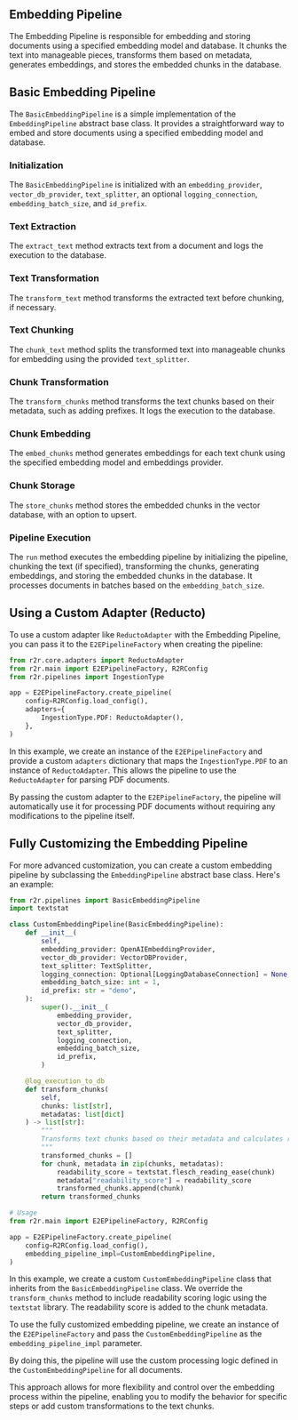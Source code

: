 ## Embedding Pipeline

The Embedding Pipeline is responsible for embedding and storing documents using a specified embedding model and database. It chunks the text into manageable pieces, transforms them based on metadata, generates embeddings, and stores the embedded chunks in the database.

## Basic Embedding Pipeline

The `BasicEmbeddingPipeline` is a simple implementation of the `EmbeddingPipeline` abstract base class. It provides a straightforward way to embed and store documents using a specified embedding model and database.

### Initialization

The `BasicEmbeddingPipeline` is initialized with an `embedding_provider`, `vector_db_provider`, `text_splitter`, an optional `logging_connection`, `embedding_batch_size`, and `id_prefix`.

### Text Extraction

The `extract_text` method extracts text from a document and logs the execution to the database.

### Text Transformation

The `transform_text` method transforms the extracted text before chunking, if necessary.

### Text Chunking

The `chunk_text` method splits the transformed text into manageable chunks for embedding using the provided `text_splitter`.

### Chunk Transformation

The `transform_chunks` method transforms the text chunks based on their metadata, such as adding prefixes. It logs the execution to the database.

### Chunk Embedding

The `embed_chunks` method generates embeddings for each text chunk using the specified embedding model and embeddings provider.

### Chunk Storage

The `store_chunks` method stores the embedded chunks in the vector database, with an option to upsert.

### Pipeline Execution

The `run` method executes the embedding pipeline by initializing the pipeline, chunking the text (if specified), transforming the chunks, generating embeddings, and storing the embedded chunks in the database. It processes documents in batches based on the `embedding_batch_size`.

## Using a Custom Adapter (Reducto)

To use a custom adapter like `ReductoAdapter` with the Embedding Pipeline, you can pass it to the `E2EPipelineFactory` when creating the pipeline:

```python
from r2r.core.adapters import ReductoAdapter
from r2r.main import E2EPipelineFactory, R2RConfig
from r2r.pipelines import IngestionType

app = E2EPipelineFactory.create_pipeline(
    config=R2RConfig.load_config(),
    adapters={
        IngestionType.PDF: ReductoAdapter(),
    },
)
```

In this example, we create an instance of the `E2EPipelineFactory` and provide a custom `adapters` dictionary that maps the `IngestionType.PDF` to an instance of `ReductoAdapter`. This allows the pipeline to use the `ReductoAdapter` for parsing PDF documents.

By passing the custom adapter to the `E2EPipelineFactory`, the pipeline will automatically use it for processing PDF documents without requiring any modifications to the pipeline itself.

## Fully Customizing the Embedding Pipeline

For more advanced customization, you can create a custom embedding pipeline by subclassing the `EmbeddingPipeline` abstract base class. Here's an example:

```python
from r2r.pipelines import BasicEmbeddingPipeline
import textstat

class CustomEmbeddingPipeline(BasicEmbeddingPipeline):
    def __init__(
        self,
        embedding_provider: OpenAIEmbeddingProvider,
        vector_db_provider: VectorDBProvider,
        text_splitter: TextSplitter,
        logging_connection: Optional[LoggingDatabaseConnection] = None,
        embedding_batch_size: int = 1,
        id_prefix: str = "demo",
    ):
        super().__init__(
            embedding_provider,
            vector_db_provider,
            text_splitter,
            logging_connection,
            embedding_batch_size,
            id_prefix,
        )

    @log_execution_to_db
    def transform_chunks(
        self,
        chunks: list[str],
        metadatas: list[dict]
    ) -> list[str]:
        """
        Transforms text chunks based on their metadata and calculates readability scores.
        """
        transformed_chunks = []
        for chunk, metadata in zip(chunks, metadatas):
            readability_score = textstat.flesch_reading_ease(chunk)
            metadata["readability_score"] = readability_score
            transformed_chunks.append(chunk)
        return transformed_chunks

# Usage
from r2r.main import E2EPipelineFactory, R2RConfig

app = E2EPipelineFactory.create_pipeline(
    config=R2RConfig.load_config(),
    embedding_pipeline_impl=CustomEmbeddingPipeline,
)
```

In this example, we create a custom `CustomEmbeddingPipeline` class that inherits from the `BasicEmbeddingPipeline` class. We override the `transform_chunks` method to include readability scoring logic using the `textstat` library. The readability score is added to the chunk metadata.

To use the fully customized embedding pipeline, we create an instance of the `E2EPipelineFactory` and pass the `CustomEmbeddingPipeline` as the `embedding_pipeline_impl` parameter.

By doing this, the pipeline will use the custom processing logic defined in the `CustomEmbeddingPipeline` for all documents.

This approach allows for more flexibility and control over the embedding process within the pipeline, enabling you to modify the behavior for specific steps or add custom transformations to the text chunks.